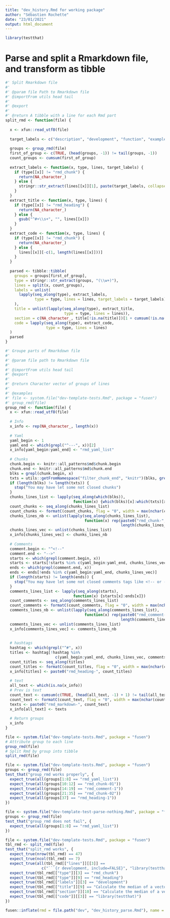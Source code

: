 ```yaml
---
title: "dev_history.Rmd for working package"
author: "Sébastien Rochette"
date: "23/01/2021"
output: html_document
---
```


```r
library(testthat)
```

# Parse and split a Rmarkdown file, and transform as tibble

```r
#' Split Rmarkdown file 
#'
#' @param file Path to Rmarkdown file
#' @importFrom utils head tail
#'
#' @export
#'
#' @return A tibble with a line for each Rmd part
split_rmd <- function(file) {
  
  x <- xfun::read_utf8(file)
  
  target_labels <- c("description", "development", "function", "example", "test")
  
  groups <- group_rmd(file)
  first_of_group <- c(TRUE, (head(groups, -1)) != tail(groups, -1))
  count_groups <- cumsum(first_of_group)
  
  extract_labels <- function(x, type, lines, target_labels) {
    if (type[[x]] != "rmd_chunk") { 
      return(NA_character_) 
    } else {
      stringr::str_extract(lines[[x]][1], paste(target_labels, collapse = "|"))
    }
  }
  extract_title <- function(x, type, lines) {
    if (type[[x]] != "rmd_heading") { 
      return(NA_character_) 
    } else {
      gsub("^#+\\s+", "", lines[[x]])
    }
  }
  extract_code <- function(x, type, lines) {
    if (type[[x]] != "rmd_chunk") { 
      return(NA_character_) 
    } else {
      lines[[x]][-c(1, length(lines[[x]]))]
    }
  }
  
  parsed <- tibble::tibble(  
    groups = groups[first_of_group],
    type = stringr::str_extract(groups, "(\\w+)"),
    lines = split(x, count_groups),
    labels = unlist(
      lapply(seq_along(type), extract_labels, 
             type = type, lines = lines, target_labels = target_labels)
    ),
    title = unlist(lapply(seq_along(type), extract_title, 
                          type = type, lines = lines)),
    section = c(NA_character_, title[!is.na(title)])[1 + cumsum(!is.na(title))],
    code = lapply(seq_along(type), extract_code, 
                  type = type, lines = lines)
  )
  parsed
}

#' Groupe parts of Rmarkdown file
#'
#' @param file path to Rmarkdown file
#'
#' @importFrom utils head tail
#' @export
#'
#' @return Character vector of groups of lines
#'
#' @examples
#' file <- system.file("dev-template-tests.Rmd", package = "fusen")
#' group_rmd(file)
group_rmd <- function(file) {
  x <- xfun::read_utf8(file)
  
  # Info 
  x_info <- rep(NA_character_, length(x))
  
  # Yaml
  yaml_begin <- 1
  yaml_end <- which(grepl("^---", x))[2]
  x_info[yaml_begin:yaml_end] <- "rmd_yaml_list"
  
  # Chunks
  chunk.begin <- knitr::all_patterns$md$chunk.begin
  chunk.end <- knitr::all_patterns$md$chunk.end
  blks = grepl(chunk.begin, x)
  txts = utils::getFromNamespace("filter_chunk_end", "knitr")(blks, grepl(chunk.end, x))
  if (length(blks) != length(txts)) {
    stop("You may have let some not closed chunks")
  }
  chunks_lines_list <- lapply(seq_along(which(blks)), 
                              function(x) {which(blks)[x]:which(txts)[x]})
  count_chunks <- seq_along(chunks_lines_list)
  count_chunks <- formatC(count_chunks, flag = "0", width = max(nchar(count_chunks)))
  chunks_lines_nb <- unlist(lapply(seq_along(chunks_lines_list), 
                                   function(x) rep(paste0("rmd_chunk-", count_chunks[x]),
                                                   length(chunks_lines_list[[x]]))))
  chunks_lines_vec <- unlist(chunks_lines_list)
  x_info[chunks_lines_vec] <- chunks_lines_nb
  
  # Comments
  comment.begin <- "^<!--"
  comment.end <- "-->"
  starts <- which(grepl(comment.begin, x))
  starts <- starts[!starts %in% c(yaml_begin:yaml_end, chunks_lines_vec)]
  ends <- which(grepl(comment.end, x))
  ends <- ends[!ends %in% c(yaml_begin:yaml_end, chunks_lines_vec)]
  if (length(starts) != length(ends)) {
    stop("You may have let some not closed comments tags like <!-- or --> in your text")
  }
  comments_lines_list <- lapply(seq_along(starts), 
                              function(x) {starts[x]:ends[x]})
  count_comments <- seq_along(comments_lines_list)
  count_comments <- formatC(count_comments, flag = "0", width = max(nchar(count_comments)))
  comments_lines_nb <- unlist(lapply(seq_along(comments_lines_list), 
                                   function(x) rep(paste0("rmd_comment-", count_comments[x]),
                                                   length(comments_lines_list[[x]]))))
  comments_lines_vec <- unlist(comments_lines_list)
  x_info[comments_lines_vec] <- comments_lines_nb
  
  
  # hashtags
  hashtag <- which(grepl("^#", x))
  titles <- hashtag[!hashtag %in% 
                      c(yaml_begin:yaml_end, chunks_lines_vec, comments_lines_vec)]
  count_titles <- seq_along(titles)
  count_titles <- formatC(count_titles, flag = "0", width = max(nchar(count_titles)))
  x_info[titles] <- paste0("rmd_heading-", count_titles)
  
  # text
  all_text <- which(is.na(x_info))
  # Prev is text
  count_text <- cumsum(c(TRUE, (head(all_text, -1) + 1) != tail(all_text, -1)))
  count_text <- formatC(count_text, flag = "0", width = max(nchar(count_text)))
  texts <- paste0("rmd_markdown-", count_text)
  x_info[all_text] <- texts
  
  # Return groups
  x_info
}
```

```r
file <- system.file("dev-template-tests.Rmd", package = "fusen")
# Attribute group to each line
group_rmd(file)
# Split Rmd by group into tibble
split_rmd(file)
```

```r
file <- system.file("dev-template-tests.Rmd", package = "fusen")
groups <- group_rmd(file)
test_that("group_rmd works properly", {
  expect_true(all(groups[1:8] == "rmd_yaml_list"))
  expect_true(all(groups[10:12] == "rmd_chunk-01"))
  expect_true(all(groups[14:19] == "rmd_comment-1"))
  expect_true(all(groups[21:35] == "rmd_chunk-02"))
  expect_true(all(groups[37] == "rmd_heading-1"))
})

file <- system.file("dev-template-test-parse-nothing.Rmd", package = "fusen")
groups <- group_rmd(file)
test_that("group_rmd does not fail", {
  expect_true(all(groups[1:8] == "rmd_yaml_list"))
})

file <- system.file("dev-template-tests.Rmd", package = "fusen")
tbl_rmd <- split_rmd(file)
test_that("split_rmd works", {
  expect_true(nrow(tbl_rmd) == 47)
  expect_true(ncol(tbl_rmd) == 7)
  expect_true(all(tbl_rmd[["lines"]][[3]] == 
                c("```{r development, include=FALSE}", "library(testthat)", "```")))
  expect_true(tbl_rmd[["type"]][3] == "rmd_chunk")
  expect_true(tbl_rmd[["type"]][9] == "rmd_heading")
  expect_true(tbl_rmd[["labels"]][3] == "development")
  expect_true(tbl_rmd[["title"]][9] == "Calculate the median of a vector")
  expect_true(tbl_rmd[["section"]][10] == "Calculate the median of a vector")
  expect_true(tbl_rmd[["code"]][[3]] == "library(testthat)")
})

```

```r
fusen::inflate(rmd = file.path("dev", "dev_history_parse.Rmd"), name = "parse_rmd", check = FALSE)

```
